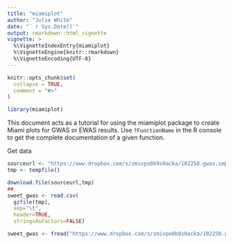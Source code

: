 ```yaml
---
title: "miamiplot"
author: "Julie White"
date: "` r Sys.Date()`"
output: rmarkdown::html_vignette
vignette: >
  %\VignetteIndexEntry{miamiplot}
  %\VignetteEngine{knitr::rmarkdown}
  %\VignetteEncoding{UTF-8}
---
```


```r
knitr::opts_chunk$set(
  collapse = TRUE,
  comment = "#>"
)
```

```r
library(miamiplot)
```

This document acts as a tutorial for using the miamiplot package to create Miami
plots for GWAS or EWAS results. Use `?FunctionName` in the R console to get the 
complete documentation of a given function.

Get data
```r
sourceurl <- "https://www.dropbox.com/s/zmivpo0b9s0acka/102250.gwas.imputed_v3.both_sexes.tsv.bgz?dl=0"
tmp <- tempfile()

download.file(sourceurl,tmp)
##
sweet_gwas <- read.csv(
  gzfile(tmp),
  sep="\t",
  header=TRUE,
  stringsAsFactors=FALSE)
```

```r
sweet_gwas <- fread("https://www.dropbox.com/s/zmivpo0b9s0acka/102250.gwas.imputed_v3.both_sexes.tsv.bgz?dl=0")
```

